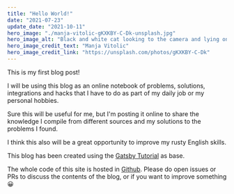 ```yaml
---
title: "Hello World!"
date: "2021-07-23"
update_date: "2021-10-11"
hero_image: "./manja-vitolic-gKXKBY-C-Dk-unsplash.jpg"
hero_image_alt: "Black and white cat looking to the camera and lying on a bamboo bed"
hero_image_credit_text: "Manja Vitolic"
hero_image_credit_link: "https://unsplash.com/photos/gKXKBY-C-Dk"
---
```


This is my first blog post!

I will be using this blog as an online notebook of problems, 
solutions, integrations and hacks that I have to do as part
of my daily job or my personal hobbies.

Sure this will be useful for me, but I'm posting it online
to share the knowledge I compile from different sources
and my solutions to the problems I found.

I think this also will be a great opportunity to improve my
rusty English skills.

This blog has been created using the [Gatsby Tutorial](https://www.gatsbyjs.com/docs/tutorial/)
as base.

The whole code of this site is hosted in [Github](https://github.com/cpiment/pimentel.page).
Please do open issues or PRs to discuss the contents of the blog, or if you want to improve something 😀